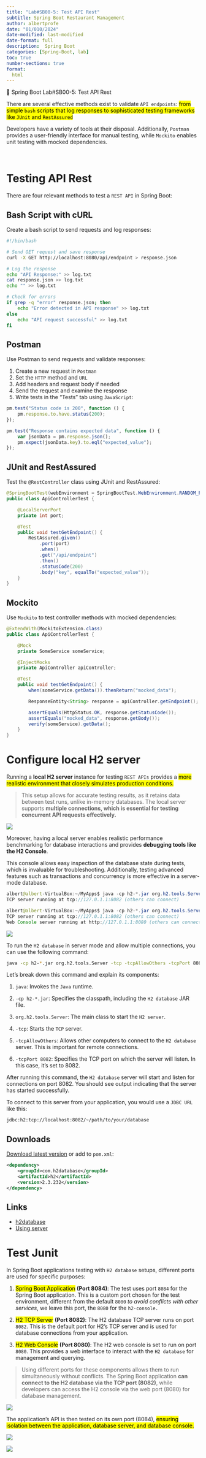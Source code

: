 ```yaml
---
title: "Lab#SB08-5: Test API Rest"
subtitle: Spring Boot Restaurant Management
author: albertprofe
date: "01/010/2024"
date-modified: last-modified
date-format: full
description:  Spring Boot
categories: [Spring-Boot, lab]
toc: true
number-sections: true
format:
  html
---
```


:::: {.labs}
📘 Spring Boot Lab#SB00-5: Test API Rest

There are several effective methods exist to validate `API endpoints`: <mark>from simple `bash` scripts that log responses to sophisticated testing frameworks like `JUnit` and `RestAssured`</mark>

Developers have a variety of tools at their disposal. Additionally, `Postman` provides a user-friendly interface for manual testing, while `Mockito` enables unit testing with mocked dependencies.


:::
</br>



# Testing API Rest

There are four relevant methods to test a `REST API` in Spring Boot:

## Bash Script with cURL

Create a bash script to send requests and log responses:

```bash
#!/bin/bash

# Send GET request and save response
curl -X GET http://localhost:8080/api/endpoint > response.json

# Log the response
echo "API Response:" >> log.txt
cat response.json >> log.txt
echo "" >> log.txt

# Check for errors
if grep -q "error" response.json; then
    echo "Error detected in API response" >> log.txt
else
    echo "API request successful" >> log.txt
fi
```

## Postman

Use Postman to send requests and validate responses:

1. Create a new request in `Postman`
2. Set the `HTTP` method and `URL`
3. Add headers and request body if needed
4. Send the request and examine the response
5. Write tests in the "Tests" tab using `JavaScript`:

```javascript
pm.test("Status code is 200", function () {
    pm.response.to.have.status(200);
});

pm.test("Response contains expected data", function () {
    var jsonData = pm.response.json();
    pm.expect(jsonData.key).to.eql("expected_value");
});
```

## JUnit and RestAssured

Test the `@RestController` class using JUnit and RestAssured:

```java
@SpringBootTest(webEnvironment = SpringBootTest.WebEnvironment.RANDOM_PORT)
public class ApiControllerTest {

    @LocalServerPort
    private int port;

    @Test
    public void testGetEndpoint() {
        RestAssured.given()
            .port(port)
            .when()
            .get("/api/endpoint")
            .then()
            .statusCode(200)
            .body("key", equalTo("expected_value"));
    }
}
```

## Mockito

Use `Mockito` to test controller methods with mocked dependencies:

```java
@ExtendWith(MockitoExtension.class)
public class ApiControllerTest {

    @Mock
    private SomeService someService;

    @InjectMocks
    private ApiController apiController;

    @Test
    public void testGetEndpoint() {
        when(someService.getData()).thenReturn("mocked_data");

        ResponseEntity<String> response = apiController.getEndpoint();

        assertEquals(HttpStatus.OK, response.getStatusCode());
        assertEquals("mocked_data", response.getBody());
        verify(someService).getData();
    }
}
```


# Configure local H2 server


Running a **local H2 server** instance for testing `REST APIs` provides a <mark>more realistic environment that closely simulates production conditions.</mark>

> This setup allows for accurate testing results, as it retains data between test runs, unlike in-memory databases. The local server supports **multiple connections, which is essential for testing concurrent API requests effectively.**



![](/images/springboot/labsb08/lab08-5-h2.png)

Moreover, having a local server enables realistic performance benchmarking for database interactions and provides **debugging tools like the H2 Console**.

This console allows easy inspection of the database state during tests, which is invaluable for troubleshooting. Additionally, testing advanced features such as transactions and concurrency is more effective in a server-mode database.

``` java
albert@albert-VirtualBox:~/MyApps$ java -cp h2-*.jar org.h2.tools.Server -tcp -tcpAllowOthers -tcpPort 8082
TCP server running at tcp://127.0.1.1:8082 (others can connect)

albert@albert-VirtualBox:~/MyApps$ java -cp h2-*.jar org.h2.tools.Server -tcp -tcpAllowOthers -tcpPort 80 -web -webAllowOthers -webPort 8080
TCP server running at tcp://127.0.1.1:8082 (others can connect)
Web Console server running at http://127.0.1.1:8080 (others can connect)

```

![](/images/springboot/labsb08/lab08-5-h2-2.png)


To run the `H2 database` in server mode and allow multiple connections, you can use the following command:

```bash
java -cp h2-*.jar org.h2.tools.Server -tcp -tcpAllowOthers -tcpPort 8082
```

Let's break down this command and explain its components:

1. `java`: Invokes the `Java` runtime.
  
2. `-cp h2-*.jar`: Specifies the classpath, including the `H2 database` JAR file.
  
3. `org.h2.tools.Server`: The main class to start the `H2 server`.
  
4. `-tcp`: Starts the `TCP` server.
  
5. `-tcpAllowOthers`: Allows other computers to connect to the `H2 database` server. This is important for remote connections.
  
6. `-tcpPort 8082`: Specifies the TCP port on which the server will listen. In this case, it's set to 8082.
  

After running this command, the `H2 database` server will start and listen for connections on port 8082. You should see output indicating that the server has started successfully.

To connect to this server from your application, you would use a `JDBC URL` like this:

``` bash
jdbc:h2:tcp://localhost:8082/~/path/to/your/database
```

## Downloads

[Download latest version](https://h2database.com/html/download.html) or add to `pom.xml`:

``` xml
<dependency>
    <groupId>com.h2database</groupId>
    <artifactId>h2</artifactId>
    <version>2.3.232</version>
</dependency>
```

## Links

- [h2database](https://h2database.com/){.external target='_blank'}
- [Using server](https://h2database.com/html/tutorial.html#using_server){.external target='_blank'}


# Test Junit

In Spring Boot applications testing with `H2 database` setups, different ports are used for specific purposes:

1. <mark>Spring Boot Application</mark> **(Port 8084)**:
   The test uses port `8084` for the Spring Boot application. This is a custom port chosen for the test environment, different from the default `8080` *to avoid conflicts with other services*, we leave this port, the `8080` for the `h2-console.`

2. <mark>H2 TCP Server</mark> **(Port 8082)**:
   The H2 database TCP server runs on port `8082`. This is the default port for H2's TCP server and is used for database connections from your application.

3. <mark>H2 Web Console</mark> **(Port 8080)**:
   The H2 web console is set to run on port `8080`. This provides a web interface to interact with the `H2 database` for management and querying.

> Using different ports for these components allows them to run simultaneously without conflicts. The Spring Boot application **can connect to the H2 database via the TCP port (8082)**, while developers can access the H2 console via the web port (8080) for database management.




![](/images/springboot/labsb08/lab08-5-test.png)

The application's API is then tested on its own port (8084), <mark>ensuring isolation between the application, database server, and database console.</mark>

![](/images/springboot/labsb08/lab08-5-h2-lock.png)

![](/images/springboot/labsb08/lab08-5-h2-trace.png)